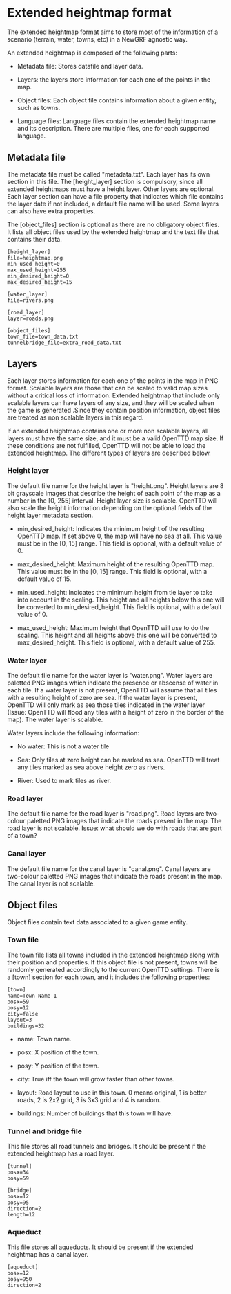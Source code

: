 =Extended heightmap format=

The extended heightmap format aims to store most of the information of a scenario (terrain, water, towns, etc) in a NewGRF agnostic way.

An extended heightmap is composed of the following parts:

* Metadata file: Stores datafile and layer data.

* Layers: the layers store information for each one of the points in the map.

* Object files: Each object file contains information about a given entity, such as towns.

* Language files: Language files contain the extended heightmap name and its description. There are multiple files, one for each supported language.

==Metadata file==

The metadata file must be called "metadata.txt". Each layer has its own section in this file. The [height_layer] section is compulsory, since all extended heightmaps must have a height layer. Other layers are optional. Each layer section can have a file property that indicates which file contains the layer date if not included, a default file name will be used. Some layers can also have extra properties.

The [object_files] section is optional as there are no obligatory object files. It lists all object files used by the extended heightmap and the text file that contains their data.

<pre>[height_layer]
file=heightmap.png
min_used_height=0
max_used_height=255
min_desired_height=0
max_desired_height=15

[water_layer]
file=rivers.png

[road_layer]
layer=roads.png

[object_files]
town_file=town_data.txt
tunnelbridge_file=extra_road_data.txt</pre>

==Layers==

Each layer stores information for each one of the points in the map in PNG format. Scalable layers are those that can be scaled to valid map sizes without a critical loss of information. Extended heightmap that include only scalable layers can have layers of any size, and they will be scaled when the game is generated .Since they contain position information, object files are treated as non scalable layers in this regard.

If an extended heightmap contains one or more non scalable layers, all layers must have the same size, and it must be a valid OpenTTD map size. If these conditions are not fulfilled, OpenTTD will not be able to load the extended heightmap. The different types of layers are described below.

===Height layer===

The default file name for the height layer is "height.png". Height layers are 8 bit grayscale images that describe the height of each point of the map as a number in the [0, 255] interval. Height layer size is scalable. OpenTTD will also scale the height information depending on the optional fields of the height layer metadata section.

* min_desired_height: Indicates the minimum height of the resulting OpenTTD map. If set above 0, the map will have no sea at all. This value must be in the [0, 15] range. This field is optional, with a default value of 0.

* max_desired_height: Maximum height of the resulting OpenTTD map. This value must be in the [0, 15] range. This field is optional, with a default value of 15.

* min_used_height: Indicates the minimum height from tle layer to take into account in the scaling. This height and all heights below this one will be converted to min_desired_height. This field is optional, with a default value of 0.

* max_used_height: Maximum height that OpenTTD will use to do the scaling. This height and all heights above this one will be converted to max_desired_height. This field is optional, with a default value of 255.

===Water layer===

The default file name for the water layer is "water.png". Water layers are paletted PNG images which indicate the presence or abscense of water in each tile. If a water layer is not present, OpenTTD will assume that all tiles with a resulting height of zero are sea. If the water layer is present, OpenTTD will only mark as sea those tiles indicated in the water layer (Issue: OpenTTD will flood any tiles with a height of zero in the border of the map). The water layer is scalable.

Water layers include the following information:

* No water: This is not a water tile

* Sea: Only tiles at zero height can be marked as sea. OpenTTD will treat any tiles marked as sea above height zero as rivers.

* River: Used to mark tiles as river.

===Road layer===

The default file name for the road layer is "road.png". Road layers are two-colour paletted PNG images that indicate the roads present in the map. The road layer is not scalable. Issue: what should we do with roads that are part of a town?

===Canal layer===

The default file name for the canal layer is "canal.png". Canal layers are two-colour paletted PNG images that indicate the roads present in the map. The canal layer is not scalable.


==Object files==

Object files contain text data associated to a given game entity.

===Town file===

The town file lists all towns included in the extended heightmap along with their position and properties. If this object file is not present, towns will be randomly generated accordingly to the current OpenTTD settings. There is a [town] section for each town, and it includes the following properties:

<pre>[town]
name=Town Name 1
posx=59
posy=12
city=false
layout=3
buildings=32</pre>

* name: Town name.

* posx: X position of the town.

* posy: Y position of the town.

* city: True iff the town will grow faster than other towns.

* layout: Road layout to use in this town. 0 means original, 1 is better roads, 2 is 2x2 grid, 3 is 3x3 grid and 4 is random.

* buildings: Number of buildings that this town will have.

===Tunnel and bridge file===

This file stores all road tunnels and bridges. It should be present if the extended heightmap has a road layer.

<pre>[tunnel]
posx=34
posy=59

[bridge]
posx=12
posy=95
direction=2
length=12</pre>

===Aqueduct===

This file stores all aqueducts. It should be present if the extended heightmap has a canal layer.

<pre>[aqueduct]
posx=12
posy=950
direction=2</pre>
